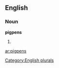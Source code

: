 ==English==

===Noun===
'''pigpens'''

# {{plural of|[[pigpen]]}}

[[Category:English plurals]]

[[ar:pigpens]]